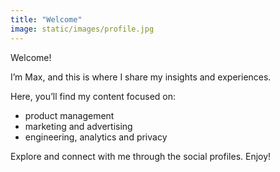 ```yaml
---
title: "Welcome"
image: static/images/profile.jpg
---
```


Welcome!

I'm Max, and this is where I share my insights and experiences.

Here, you'll find my content focused on:

- product management
- marketing and advertising
- engineering, analytics and privacy

Explore and connect with me through the social profiles. Enjoy!
